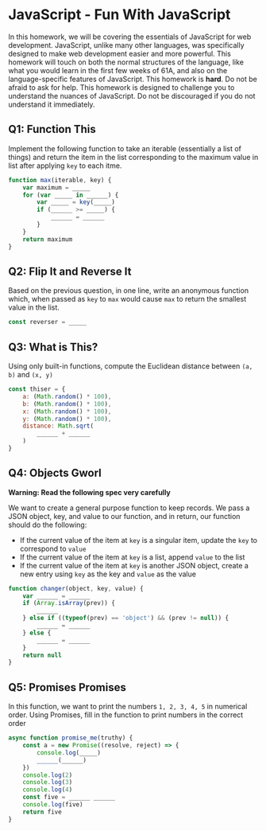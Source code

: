 # JavaScript - Fun With JavaScript
 
In this homework, we will be covering the essentials of JavaScript for web development. JavaScript, unlike many other languages,
was specifically designed to make web development easier and more powerful. This homework will touch on both the normal structures
of the language, like what you would learn in the first few weeks of 61A, and also on the language-specific features of JavaScript. 
This homework is __hard__. Do not be afraid to ask for help. This homework is designed to challenge you to understand the nuances 
of JavaScript. Do not be discouraged if you do not understand it immediately.

## Q1: Function This

Implement the following function to take an iterable (essentially a list of things) 
and return the item in the list corresponding to the maximum value in list after applying `key` to each itme.

```js 
function max(iterable, key) {
    var maximum = _____
    for (var _____ in ______) {
        var _____ = key(_____)
        if (______ >= _____) {
            ______ = ______
        }
    }
    return maximum
}

```

## Q2: Flip It and Reverse It

Based on the previous question, in one line, write an anonymous function which, when passed as `key` to `max` would cause `max`
to return the smallest value in the list.

```js
const reverser = _____
```

## Q3: What is This?

Using only built-in functions, compute the Euclidean distance between `(a, b)` and `(x, y)`

```js
const thiser = {
    a: (Math.random() * 100),
    b: (Math.random() * 100),
    x: (Math.random() * 100),
    y: (Math.random() * 100),
    distance: Math.sqrt(
        ______ + ______
    )    
}
```

## Q4: Objects Gworl

__Warning: Read the following spec very carefully__

We want to create a general purpose function to keep records. We pass a JSON object, key, and value to our function, and in return,
our function should do the following:
- If the current value of the item at `key` is a singular item, update the `key` to correspond to `value`
- If the current value of the item at `key` is a list, append `value` to the list
- If the current value of the item at `key` is another JSON object, create a new entry using `key` as the key and `value` as the value

```js
function changer(object, key, value) {
    var ______ = ______
    if (Array.isArray(prev)) {
        ______
    } else if ((typeof(prev) == 'object') && (prev != null)) {
        ______ = ______
    } else {
        ______ = ______
    }
    return null
}
```

## Q5: Promises Promises

In this function, we want to print the numbers `1, 2, 3, 4, 5` in numerical order. Using Promises, fill in the function to 
print numbers in the correct order

```js
async function promise_me(truthy) {
    const a = new Promise((resolve, reject) => {
        console.log(_____)
        ______(______)
    })
    console.log(2)
    console.log(3)
    console.log(4)
    const five = ______ ______
    console.log(five)
    return five
}
```